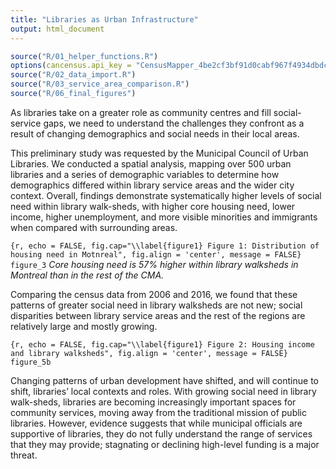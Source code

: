 ```yaml
---
title: "Libraries as Urban Infrastructure"
output: html_document
---
```


```r
source("R/01_helper_functions.R")
options(cancensus.api_key = "CensusMapper_4be2cf3bf91d0cabf967f4934dbdc63b")
source("R/02_data_import.R")
source("R/03_service_area_comparison.R")
source("R/06_final_figures")
```

As libraries take on a greater role as community centres and fill social-service gaps, we need to understand the challenges they confront as a result of changing demographics and social needs in their local areas.

This preliminary study was requested by the Municipal Council of Urban Libraries. We conducted a spatial analysis, mapping over 500 urban libraries and a series of demographic variables to determine how demographics differed within library service areas and the wider city context.
Overall, findings demonstrate systematically higher levels of social need within library walk-sheds, with higher core housing need, lower income, higher unemployment, and more visible minorities and immigrants when compared with surrounding areas.

```{r, echo = FALSE, fig.cap="\\label{figure1} Figure 1: Distribution of housing need in Motnreal", fig.align = 'center', message = FALSE}
figure_3
```
*Core housing need is 57% higher within library walksheds in Montreal than in the rest of the CMA.*

Comparing the census data from 2006 and 2016, we found that these patterns of greater social need in library walksheds are not new; social disparities between library service areas and the rest of the regions are relatively large and mostly growing. 

```{r, echo = FALSE, fig.cap="\\label{figure1} Figure 2: Housing income and library walksheds", fig.align = 'center', message = FALSE}
figure_5b
```


Changing patterns of urban development have shifted, and will continue to shift, libraries’ local contexts and roles. With growing social need in library walk-sheds, libraries are becoming increasingly important spaces for community services, moving away from the traditional mission of public libraries. However, evidence suggests that while municipal officials are supportive of libraries, they do not fully understand the range of services that they may provide; stagnating or declining high-level funding is a major threat.



